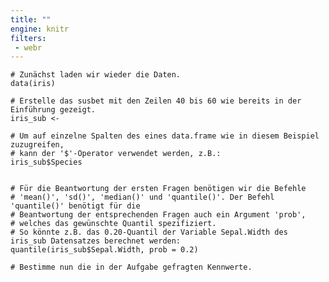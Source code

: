 ```yaml
---
title: ""
engine: knitr
filters:
 - webr
---
```


```webr-r
# Zunächst laden wir wieder die Daten.
data(iris) 

# Erstelle das susbet mit den Zeilen 40 bis 60 wie bereits in der Einführung gezeigt.
iris_sub <- 

# Um auf einzelne Spalten des eines data.frame wie in diesem Beispiel zuzugreifen, 
# kann der '$'-Operator verwendet werden, z.B.:
iris_sub$Species

  
# Für die Beantwortung der ersten Fragen benötigen wir die Befehle 
# 'mean()', 'sd()', 'median()' und 'quantile()'. Der Befehl 'quantile()' benötigt für die 
# Beantwortung der entsprechenden Fragen auch ein Argument 'prob', 
# welches das gewünschte Quantil spezifiziert.
# So könnte z.B. das 0.20-Quantil der Variable Sepal.Width des iris_sub Datensatzes berechnet werden:  
quantile(iris_sub$Sepal.Width, prob = 0.2)

# Bestimme nun die in der Aufgabe gefragten Kennwerte.


```
